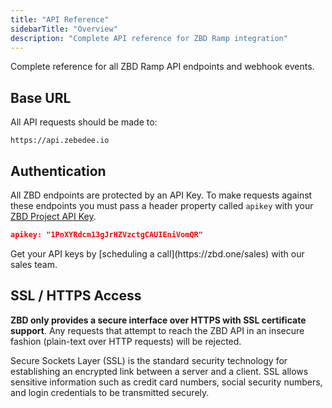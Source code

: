 ```yaml
---
title: "API Reference"
sidebarTitle: "Overview"
description: "Complete API reference for ZBD Ramp integration"
---
```


Complete reference for all ZBD Ramp API endpoints and webhook events.

## Base URL

All API requests should be made to:

```
https://api.zebedee.io
```

## Authentication

All ZBD endpoints are protected by an API Key. To make requests against these endpoints you must pass a header property called `apikey` with your [ZBD Project API Key](/get-started/api-keys).

```json
apikey: "1PnXYRdcm13gJrHZVzctgCAUIEniVomQR"
```

<Note>
  Get your API keys by [scheduling a call](https://zbd.one/sales) with our sales team.
</Note>


## SSL / HTTPS Access

**ZBD only provides a secure interface over HTTPS with SSL certificate support**. Any requests that attempt to reach the ZBD API in an insecure fashion (plain-text over HTTP requests) will be rejected.

<Note>Secure Sockets Layer (SSL) is the standard security technology for establishing an encrypted link between a server and a client. SSL allows sensitive information such as credit card numbers, social security numbers, and login credentials to be transmitted securely.</Note>
